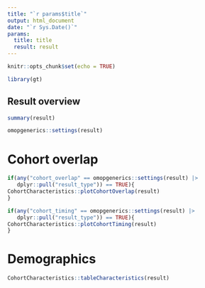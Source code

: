 ```yaml
---
title: "`r params$title`"
output: html_document
date: "`r Sys.Date()`"
params:
  title: title
  result: result
---
```


```r
knitr::opts_chunk$set(echo = TRUE)
```

```r
library(gt)
```

## Result overview

```r
summary(result)
```


```r
omopgenerics::settings(result)
```

# Cohort overlap

```r
if(any("cohort_overlap" == omopgenerics::settings(result) |> 
   dplyr::pull("result_type")) == TRUE){
CohortCharacteristics::plotCohortOverlap(result)
}
```


```r
if(any("cohort_timing" == omopgenerics::settings(result) |> 
   dplyr::pull("result_type")) == TRUE){
CohortCharacteristics::plotCohortTiming(result)
}
```

# Demographics

```r
CohortCharacteristics::tableCharacteristics(result)
```


